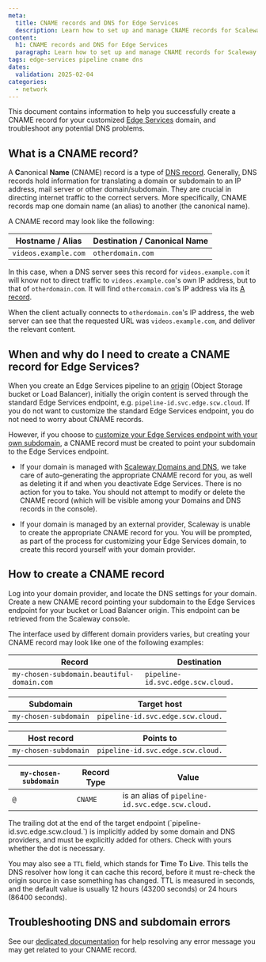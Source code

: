 ```yaml
---
meta:
  title: CNAME records and DNS for Edge Services
  description: Learn how to set up and manage CNAME records for Scaleway Edge Services pipelines. Follow our detailed guide to configure your custom domain and enhance your cloud accessibility.
content:
  h1: CNAME records and DNS for Edge Services
  paragraph: Learn how to set up and manage CNAME records for Scaleway Edge Services pipelines. Follow our detailed guide to configure your custom domain and enhance your cloud accessibility.
tags: edge-services pipeline cname dns
dates:
  validation: 2025-02-04
categories: 
  - network
---
```



This document contains information to help you successfully create a CNAME record for your customized [Edge Services](/edge-services/) domain, and troubleshoot any potential DNS problems.

## What is a CNAME record?

A **C**anonical **Name** (CNAME) record is a type of [DNS record](/domains-and-dns/concepts/#dns-record). Generally, DNS records hold information for translating a domain or subdomain to an IP address, mail server or other domain/subdomain. They are crucial in directing internet traffic to the correct servers. More specifically, CNAME records map one domain name (an alias) to another (the canonical name). 

A CNAME record may look like the following:

| Hostname / Alias           | Destination / Canonical Name  |
|----------------------------|-------------------------------|
| `videos.example.com`       | `otherdomain.com`             |

In this case, when a DNS server sees this record for `videos.example.com` it will know not to direct traffic to `videos.example.com`'s own IP address, but to that of `otherdomain.com`. It will find `othercomain.com`'s IP address via its [A record](/domains-and-dns/reference-content/understanding-dns-records/#a-record).

When the client actually connects to `otherdomain.com`'s IP address, the web server can see that the requested URL was `videos.example.com`, and deliver the relevant content.

## When and why do I need to create a CNAME record for Edge Services?

When you create an Edge Services pipeline to an [origin](/edge-services/concepts/#origin) (Object Storage bucket or Load Balancer), initially the origin content is served through the standard Edge Services endpoint, e.g. `pipeline-id.svc.edge.scw.cloud`. If you do not want to customize the standard Edge Services endpoint, you do not need to worry about CNAME records.

However, if you choose to [customize your Edge Services endpoint with your own subdomain](/edge-services/how-to/configure-custom-domain/), a CNAME record must be created to point your subdomain to the Edge Services endpoint. 

  - If your domain is managed with [Scaleway Domains and DNS](/domains-and-dns/quickstart/), we take care of auto-generating the appropriate CNAME record for you, as well as deleting it if and when you deactivate Edge Services. There is no action for you to take. You should not attempt to modify or delete the CNAME record (which will be visible among your Domains and DNS records in the console).
  - If your domain is managed by an external provider, Scaleway is unable to create the appropriate CNAME record for you. You will be prompted, as part of the process for customizing your Edge Services domain, to create this record yourself with your domain provider.

     <Lightbox src={image} alt="A screenshot of the Scaleway console showing the Configure Domain screen. Two sections display: Set a subdomain, and Configure SSL/TLS certificate." />

## How to create a CNAME record

Log into your domain provider, and locate the DNS settings for your domain. Create a new CNAME record pointing your subdomain to the Edge Services endpoint for your bucket or Load Balancer origin. This endpoint can be retrieved from the Scaleway console.

The interface used by different domain providers varies, but creating your CNAME record may look like one of the following examples:

| Record                                     | Destination                              |
|--------------------------------------------|------------------------------------------|
| `my-chosen-subdomain.beautiful-domain.com` | `pipeline-id.svc.edge.scw.cloud.`         |

| Subdomain                                  | Target host                                    |
|--------------------------------------------|------------------------------------------------|
| `my-chosen-subdomain`                      | `pipeline-id.svc.edge.scw.cloud.`               |

| Host record                                | Points to                                      |
|--------------------------------------------|------------------------------------------------|
| `my-chosen-subdomain`                      | `pipeline-id.svc.edge.scw.cloud.`               |

| `my-chosen-subdomain`                      | Record Type     | Value                                          |
|--------------------------------------------|-----------------|------------------------------------------------|
| `@`                                        | `CNAME`         | is an alias of `pipeline-id.svc.edge.scw.cloud.`|

<Message type="tip">
The trailing dot at the end of the target endpoint (`pipeline-id.svc.edge.scw.cloud.`) is implicitly added by some domain and DNS providers, and must be explicitly added for others. Check with yours whether the dot is necessary.
</Message>

You may also see a `TTL` field, which stands for **T**ime **T**o **L**ive.  This tells the DNS resolver how long it can cache this record, before it must re-check the origin source in case something has changed. TTL is measured in seconds, and the default value is usually 12 hours (43200 seconds) or 24 hours (86400 seconds). 

 ## Troubleshooting DNS and subdomain errors

See our [dedicated documentation](/edge-services/troubleshooting/cname-errors/) for help resolving any error message you may get related to your CNAME record.